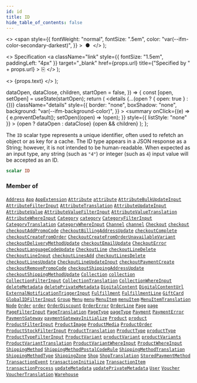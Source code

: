 ```yaml
---
id: id
title: ID
hide_table_of_contents: false
---
```


  <>
    <span
      style={{
        fontWeight: "normal",
        fontSize: ".5em",
        color: "var(--ifm-color-secondary-darkest)",
      }}
    >
      &nbsp;●&nbsp;
    </span>
  </>
);

  <>
    Specification
    <a
      className="link"
      style={{ fontSize: "1.5em", paddingLeft: "4px" }}
      target="\_blank"
      href={props.url}
      title={"Specified by " + props.url}
    >
      ⎘
    </a>
  </>
);

  <>
    <span className={props.class}>{props.text}</span>
  </>
);


  dataOpen,
  dataClose,
  children,
  startOpen = false,
}) => {
  const [open, setOpen] = useState(startOpen);
  return (
    <details
      {...(open ? { open: true } : {})}
      className="details"
      style={{
        border: "none",
        boxShadow: "none",
        background: "var(--ifm-background-color)",
      }}
    >
      <summary
        onClick={(e) => {
          e.preventDefault();
          setOpen((open) => !open);
        }}
        style={{ listStyle: "none" }}
      >
        {open ? dataOpen : dataClose}
      </summary>
      {open && children}
    </details>
  );
};

The `ID` scalar type represents a unique identifier, often used to refetch an object or as key for a cache. The ID type appears in a JSON response as a String; however, it is not intended to be human-readable. When expected as an input type, any string (such as `"4"`) or integer (such as `4`) input value will be accepted as an ID.

```graphql
scalar ID
```

### Member of

[`Address`](../../../api-storefront/users/objects/address) <Badge class="badge badge--secondary" text="object"/><Bullet />[`App`](../../../api-storefront/apps/objects/app) <Badge class="badge badge--secondary" text="object"/><Bullet />[`AppExtension`](../../../api-storefront/apps/objects/app-extension) <Badge class="badge badge--secondary" text="object"/><Bullet />[`Attribute`](../../../api-storefront/attributes/objects/attribute) <Badge class="badge badge--secondary" text="object"/><Bullet />[`attribute`](../../../api-storefront/attributes/queries/attribute) <Badge class="badge badge--secondary" text="query"/><Bullet />[`AttributeBulkUpdateInput`](../../../api-storefront/attributes/inputs/attribute-bulk-update-input) <Badge class="badge badge--secondary" text="input"/><Bullet />[`AttributeFilterInput`](../../../api-storefront/attributes/inputs/attribute-filter-input) <Badge class="badge badge--secondary" text="input"/><Bullet />[`AttributeTranslation`](../../../api-storefront/attributes/objects/attribute-translation) <Badge class="badge badge--secondary" text="object"/><Bullet />[`AttributeUpdateInput`](../../../api-storefront/attributes/inputs/attribute-update-input) <Badge class="badge badge--secondary" text="input"/><Bullet />[`AttributeValue`](../../../api-storefront/attributes/objects/attribute-value) <Badge class="badge badge--secondary" text="object"/><Bullet />[`AttributeValueFilterInput`](../../../api-storefront/attributes/inputs/attribute-value-filter-input) <Badge class="badge badge--secondary" text="input"/><Bullet />[`AttributeValueTranslation`](../../../api-storefront/attributes/objects/attribute-value-translation) <Badge class="badge badge--secondary" text="object"/><Bullet />[`AttributeWhereInput`](../../../api-storefront/attributes/inputs/attribute-where-input) <Badge class="badge badge--secondary" text="input"/><Bullet />[`Category`](../../../api-storefront/products/objects/category) <Badge class="badge badge--secondary" text="object"/><Bullet />[`category`](../../../api-storefront/products/queries/category) <Badge class="badge badge--secondary" text="query"/><Bullet />[`CategoryFilterInput`](../../../api-storefront/products/inputs/category-filter-input) <Badge class="badge badge--secondary" text="input"/><Bullet />[`CategoryTranslation`](../../../api-storefront/products/objects/category-translation) <Badge class="badge badge--secondary" text="object"/><Bullet />[`CategoryWhereInput`](../../../api-storefront/products/inputs/category-where-input) <Badge class="badge badge--secondary" text="input"/><Bullet />[`Channel`](../../../api-storefront/channels/objects/channel) <Badge class="badge badge--secondary" text="object"/><Bullet />[`channel`](../../../api-storefront/channels/queries/channel) <Badge class="badge badge--secondary" text="query"/><Bullet />[`Checkout`](../../../api-storefront/checkout/objects/checkout) <Badge class="badge badge--secondary" text="object"/><Bullet />[`checkout`](../../../api-storefront/checkout/queries/checkout) <Badge class="badge badge--secondary" text="query"/><Bullet />[`checkoutAddPromoCode`](../../../api-storefront/checkout/mutations/checkout-add-promo-code) <Badge class="badge badge--secondary" text="mutation"/><Bullet />[`checkoutBillingAddressUpdate`](../../../api-storefront/checkout/mutations/checkout-billing-address-update) <Badge class="badge badge--secondary" text="mutation"/><Bullet />[`checkoutComplete`](../../../api-storefront/checkout/mutations/checkout-complete) <Badge class="badge badge--secondary" text="mutation"/><Bullet />[`checkoutCreateFromOrder`](../../../api-storefront/checkout/mutations/checkout-create-from-order) <Badge class="badge badge--secondary" text="mutation"/><Bullet />[`CheckoutCreateFromOrderUnavailableVariant`](../../../api-storefront/checkout/objects/checkout-create-from-order-unavailable-variant) <Badge class="badge badge--secondary" text="object"/><Bullet />[`checkoutDeliveryMethodUpdate`](../../../api-storefront/checkout/mutations/checkout-delivery-method-update) <Badge class="badge badge--secondary" text="mutation"/><Bullet />[`checkoutEmailUpdate`](../../../api-storefront/checkout/mutations/checkout-email-update) <Badge class="badge badge--secondary" text="mutation"/><Bullet />[`CheckoutError`](../../../api-storefront/checkout/objects/checkout-error) <Badge class="badge badge--secondary" text="object"/><Bullet />[`checkoutLanguageCodeUpdate`](../../../api-storefront/checkout/mutations/checkout-language-code-update) <Badge class="badge badge--secondary" text="mutation"/><Bullet />[`CheckoutLine`](../../../api-storefront/checkout/objects/checkout-line) <Badge class="badge badge--secondary" text="object"/><Bullet />[`checkoutLineDelete`](../../../api-storefront/checkout/mutations/checkout-line-delete) <Badge class="badge badge--secondary" text="mutation"/><Bullet />[`CheckoutLineInput`](../../../api-storefront/checkout/inputs/checkout-line-input) <Badge class="badge badge--secondary" text="input"/><Bullet />[`checkoutLinesAdd`](../../../api-storefront/checkout/mutations/checkout-lines-add) <Badge class="badge badge--secondary" text="mutation"/><Bullet />[`checkoutLinesDelete`](../../../api-storefront/checkout/mutations/checkout-lines-delete) <Badge class="badge badge--secondary" text="mutation"/><Bullet />[`checkoutLinesUpdate`](../../../api-storefront/checkout/mutations/checkout-lines-update) <Badge class="badge badge--secondary" text="mutation"/><Bullet />[`CheckoutLineUpdateInput`](../../../api-storefront/checkout/inputs/checkout-line-update-input) <Badge class="badge badge--secondary" text="input"/><Bullet />[`checkoutPaymentCreate`](../../../api-storefront/checkout/mutations/checkout-payment-create) <Badge class="badge badge--secondary" text="mutation"/><Bullet />[`checkoutRemovePromoCode`](../../../api-storefront/checkout/mutations/checkout-remove-promo-code) <Badge class="badge badge--secondary" text="mutation"/><Bullet />[`checkoutShippingAddressUpdate`](../../../api-storefront/checkout/mutations/checkout-shipping-address-update) <Badge class="badge badge--secondary" text="mutation"/><Bullet />[`checkoutShippingMethodUpdate`](../../../api-storefront/checkout/mutations/checkout-shipping-method-update) <Badge class="badge badge--secondary" text="mutation"/><Bullet />[`Collection`](../../../api-storefront/products/objects/collection) <Badge class="badge badge--secondary" text="object"/><Bullet />[`collection`](../../../api-storefront/products/queries/collection) <Badge class="badge badge--secondary" text="query"/><Bullet />[`CollectionFilterInput`](../../../api-storefront/products/inputs/collection-filter-input) <Badge class="badge badge--secondary" text="input"/><Bullet />[`CollectionTranslation`](../../../api-storefront/products/objects/collection-translation) <Badge class="badge badge--secondary" text="object"/><Bullet />[`CollectionWhereInput`](../../../api-storefront/products/inputs/collection-where-input) <Badge class="badge badge--secondary" text="input"/><Bullet />[`deleteMetadata`](../../../api-storefront/miscellaneous/mutations/delete-metadata) <Badge class="badge badge--secondary" text="mutation"/><Bullet />[`deletePrivateMetadata`](../../../api-storefront/miscellaneous/mutations/delete-private-metadata) <Badge class="badge badge--secondary" text="mutation"/><Bullet />[`DigitalContent`](../../../api-storefront/products/objects/digital-content) <Badge class="badge badge--secondary" text="object"/><Bullet />[`DigitalContentUrl`](../../../api-storefront/products/objects/digital-content-url) <Badge class="badge badge--secondary" text="object"/><Bullet />[`ExternalNotificationTriggerInput`](../../../api-storefront/miscellaneous/inputs/external-notification-trigger-input) <Badge class="badge badge--secondary" text="input"/><Bullet />[`Fulfillment`](../../../api-storefront/orders/objects/fulfillment) <Badge class="badge badge--secondary" text="object"/><Bullet />[`FulfillmentLine`](../../../api-storefront/orders/objects/fulfillment-line) <Badge class="badge badge--secondary" text="object"/><Bullet />[`GiftCard`](../../../api-storefront/gift-cards/objects/gift-card) <Badge class="badge badge--secondary" text="object"/><Bullet />[`GlobalIDFilterInput`](../../../api-storefront/miscellaneous/inputs/global-idfilter-input) <Badge class="badge badge--secondary" text="input"/><Bullet />[`Group`](../../../api-storefront/users/objects/group) <Badge class="badge badge--secondary" text="object"/><Bullet />[`Menu`](../../../api-storefront/menu/objects/menu) <Badge class="badge badge--secondary" text="object"/><Bullet />[`menu`](../../../api-storefront/menu/queries/menu) <Badge class="badge badge--secondary" text="query"/><Bullet />[`MenuItem`](../../../api-storefront/menu/objects/menu-item) <Badge class="badge badge--secondary" text="object"/><Bullet />[`menuItem`](../../../api-storefront/menu/queries/menu-item) <Badge class="badge badge--secondary" text="query"/><Bullet />[`MenuItemTranslation`](../../../api-storefront/menu/objects/menu-item-translation) <Badge class="badge badge--secondary" text="object"/><Bullet />[`Node`](../../../api-storefront/miscellaneous/interfaces/node) <Badge class="badge badge--secondary" text="interface"/><Bullet />[`Order`](../../../api-storefront/orders/objects/order) <Badge class="badge badge--secondary" text="object"/><Bullet />[`order`](../../../api-storefront/orders/queries/order) <Badge class="badge badge--secondary" text="query"/><Bullet />[`OrderDiscount`](../../../api-storefront/discounts/objects/order-discount) <Badge class="badge badge--secondary" text="object"/><Bullet />[`OrderError`](../../../api-storefront/orders/objects/order-error) <Badge class="badge badge--secondary" text="object"/><Bullet />[`OrderLine`](../../../api-storefront/orders/objects/order-line) <Badge class="badge badge--secondary" text="object"/><Bullet />[`Page`](../../../api-storefront/pages/objects/page) <Badge class="badge badge--secondary" text="object"/><Bullet />[`page`](../../../api-storefront/pages/queries/page) <Badge class="badge badge--secondary" text="query"/><Bullet />[`PageFilterInput`](../../../api-storefront/pages/inputs/page-filter-input) <Badge class="badge badge--secondary" text="input"/><Bullet />[`PageTranslation`](../../../api-storefront/pages/objects/page-translation) <Badge class="badge badge--secondary" text="object"/><Bullet />[`PageType`](../../../api-storefront/pages/objects/page-type) <Badge class="badge badge--secondary" text="object"/><Bullet />[`pageType`](../../../api-storefront/pages/queries/page-type) <Badge class="badge badge--secondary" text="query"/><Bullet />[`Payment`](../../../api-storefront/payments/objects/payment) <Badge class="badge badge--secondary" text="object"/><Bullet />[`PaymentError`](../../../api-storefront/payments/objects/payment-error) <Badge class="badge badge--secondary" text="object"/><Bullet />[`PaymentGateway`](../../../api-storefront/payments/objects/payment-gateway) <Badge class="badge badge--secondary" text="object"/><Bullet />[`paymentGatewayInitialize`](../../../api-storefront/payments/mutations/payment-gateway-initialize) <Badge class="badge badge--secondary" text="mutation"/><Bullet />[`Product`](../../../api-storefront/products/objects/product) <Badge class="badge badge--secondary" text="object"/><Bullet />[`product`](../../../api-storefront/products/queries/product) <Badge class="badge badge--secondary" text="query"/><Bullet />[`ProductFilterInput`](../../../api-storefront/products/inputs/product-filter-input) <Badge class="badge badge--secondary" text="input"/><Bullet />[`ProductImage`](../../../api-storefront/products/objects/product-image) <Badge class="badge badge--secondary" text="object"/><Bullet />[`ProductMedia`](../../../api-storefront/products/objects/product-media) <Badge class="badge badge--secondary" text="object"/><Bullet />[`ProductOrder`](../../../api-storefront/products/inputs/product-order) <Badge class="badge badge--secondary" text="input"/><Bullet />[`ProductStockFilterInput`](../../../api-storefront/products/inputs/product-stock-filter-input) <Badge class="badge badge--secondary" text="input"/><Bullet />[`ProductTranslation`](../../../api-storefront/products/objects/product-translation) <Badge class="badge badge--secondary" text="object"/><Bullet />[`ProductType`](../../../api-storefront/products/objects/product-type) <Badge class="badge badge--secondary" text="object"/><Bullet />[`productType`](../../../api-storefront/products/queries/product-type) <Badge class="badge badge--secondary" text="query"/><Bullet />[`ProductTypeFilterInput`](../../../api-storefront/products/inputs/product-type-filter-input) <Badge class="badge badge--secondary" text="input"/><Bullet />[`ProductVariant`](../../../api-storefront/products/objects/product-variant) <Badge class="badge badge--secondary" text="object"/><Bullet />[`productVariant`](../../../api-storefront/products/queries/product-variant) <Badge class="badge badge--secondary" text="query"/><Bullet />[`productVariants`](../../../api-storefront/products/queries/product-variants) <Badge class="badge badge--secondary" text="query"/><Bullet />[`ProductVariantTranslation`](../../../api-storefront/products/objects/product-variant-translation) <Badge class="badge badge--secondary" text="object"/><Bullet />[`ProductVariantWhereInput`](../../../api-storefront/products/inputs/product-variant-where-input) <Badge class="badge badge--secondary" text="input"/><Bullet />[`ProductWhereInput`](../../../api-storefront/products/inputs/product-where-input) <Badge class="badge badge--secondary" text="input"/><Bullet />[`ShippingMethod`](../../../api-storefront/shipping/objects/shipping-method) <Badge class="badge badge--secondary" text="object"/><Bullet />[`ShippingMethodPostalCodeRule`](../../../api-storefront/shipping/objects/shipping-method-postal-code-rule) <Badge class="badge badge--secondary" text="object"/><Bullet />[`ShippingMethodTranslation`](../../../api-storefront/shipping/objects/shipping-method-translation) <Badge class="badge badge--secondary" text="object"/><Bullet />[`ShippingMethodType`](../../../api-storefront/shipping/objects/shipping-method-type) <Badge class="badge badge--secondary" text="object"/><Bullet />[`ShippingZone`](../../../api-storefront/shipping/objects/shipping-zone) <Badge class="badge badge--secondary" text="object"/><Bullet />[`Shop`](../../../api-storefront/miscellaneous/objects/shop) <Badge class="badge badge--secondary" text="object"/><Bullet />[`ShopTranslation`](../../../api-storefront/shop/objects/shop-translation) <Badge class="badge badge--secondary" text="object"/><Bullet />[`StoredPaymentMethod`](../../../api-storefront/payments/objects/stored-payment-method) <Badge class="badge badge--secondary" text="object"/><Bullet />[`TransactionEvent`](../../../api-storefront/payments/objects/transaction-event) <Badge class="badge badge--secondary" text="object"/><Bullet />[`transactionInitialize`](../../../api-storefront/payments/mutations/transaction-initialize) <Badge class="badge badge--secondary" text="mutation"/><Bullet />[`TransactionItem`](../../../api-storefront/payments/objects/transaction-item) <Badge class="badge badge--secondary" text="object"/><Bullet />[`transactionProcess`](../../../api-storefront/payments/mutations/transaction-process) <Badge class="badge badge--secondary" text="mutation"/><Bullet />[`updateMetadata`](../../../api-storefront/miscellaneous/mutations/update-metadata) <Badge class="badge badge--secondary" text="mutation"/><Bullet />[`updatePrivateMetadata`](../../../api-storefront/miscellaneous/mutations/update-private-metadata) <Badge class="badge badge--secondary" text="mutation"/><Bullet />[`User`](../../../api-storefront/users/objects/user) <Badge class="badge badge--secondary" text="object"/><Bullet />[`Voucher`](../../../api-storefront/discounts/objects/voucher) <Badge class="badge badge--secondary" text="object"/><Bullet />[`VoucherTranslation`](../../../api-storefront/discounts/objects/voucher-translation) <Badge class="badge badge--secondary" text="object"/><Bullet />[`Warehouse`](../../../api-storefront/products/objects/warehouse) <Badge class="badge badge--secondary" text="object"/>
